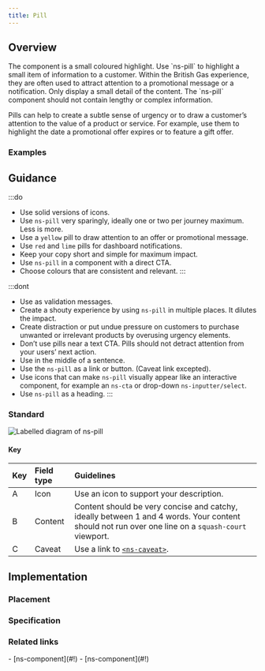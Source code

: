 ```yaml
---
title: Pill
---
```




## Overview

<CompDetails name={componentName} />
The component is a small coloured highlight. Use `ns-pill` to highlight a small item of information to a customer. Within the British Gas experience, they are often used to attract attention to a promotional message or a notification. Only display a small detail of the content. The `ns-pill` component should not contain lengthy or complex information.

Pills can help to create a subtle sense of urgency or to draw a customer’s attention to the value of a product or service. For example, use them to highlight the date a promotional offer expires or to feature a gift offer.

### Examples

<Tabs>
  <TabItem label="Standard">
    <ExampleViewer type="standard" />
  </TabItem>
  <TabItem label="Extended">
    <ExampleViewer type="standard" />
  </TabItem>
</Tabs>

## Guidance

:::do
- Use solid versions of icons.
- Use `ns-pill` very sparingly, ideally one or two per journey maximum. Less is more.
- Use a `yellow` pill to draw attention to an offer or promotional message.
- Use `red` and `lime` pills for dashboard notifications.
- Keep your copy short and simple for maximum impact.
- Use `ns-pill` in a component with a direct CTA.
- Choose colours that are consistent and relevant.
:::

:::dont
- Use as validation messages.
- Create a shouty experience by using `ns-pill` in multiple places. It dilutes the impact.
- Create distraction or put undue pressure on customers to purchase unwanted or irrelevant products by overusing urgency elements.
- Don’t use pills near a text CTA. Pills should not detract attention from your users’ next action.
- Use in the middle of a sentence.
- Use the `ns-pill` as a link or button. (Caveat link excepted).
- Use icons that can make `ns-pill` visually appear like an interactive component, for example an `ns-cta` or drop-down `ns-inputter/select`.
- Use `ns-pill` as a heading.
:::

### Standard

![Labelled diagram of ns-pill](@assets/components/ns-pill/guidance.webp)

#### Key

| Key | Field type | Guidelines |
| :--- | :--- | :--- |
| <span class="marker">A</span> | Icon | Use an icon to support your description. |
| <span class="marker">B</span> | Content | Content should be very concise and catchy, ideally between 1 and 4 words. Your content should not run over one line on a `squash-court` viewport. |
| <span class="marker">C</span> | Caveat | Use a link to [`<ns-caveat>`](./ns-caveat). |

## Implementation

### Placement

<Placement name={componentName} />

### Specification

<Specification name={componentName} />

### Related links

<RelatedLinks name={componentName}>
- [ns-component](#!)
- [ns-component](#!)
</RelatedLinks>

